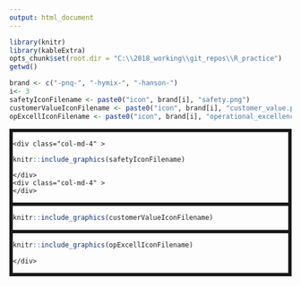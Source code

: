 ```yaml
---
output: html_document
---
```




```r
library(knitr)
library(kableExtra)
opts_chunk$set(root.dir = "C:\\2018_working\\git_repos\\R_practice")
getwd()

brand <- c("-pnq-", "-hymix-", "-hanson-")
i<- 3
safetyIconFilename <- paste0("icon", brand[i], "safety.png")
customerValueIconFilename <- paste0("icon", brand[i], "customer_value.png")
opExcellIconFilename <- paste0("icon", brand[i], "operational_excellence.png")
```


<div class="col-md-12" style="border:solid">
  <div class="row" style="border:solid">
    <div class="col-md-4" >
```r

knitr::include_graphics(safetyIconFilename)

```
    </div>
    <div class="col-md-4" >
    </div>
  </div>
  <div class="row" style="border:solid">
```r

knitr::include_graphics(customerValueIconFilename)

```
  </div>
  <div class="row" style="border:solid">
```r

knitr::include_graphics(opExcellIconFilename)

```
    </div>
  </div>
</div>
